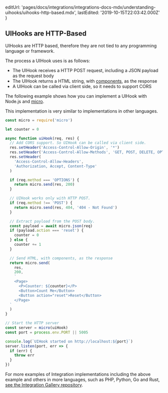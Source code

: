
  editUrl:
    'pages/docs/integrations/integrations-docs-mdx/understanding-uihooks/uihooks-http-based.mdx',
  lastEdited: '2019-10-15T22:03:42.000Z'
}

## UIHooks are HTTP-Based

UIHooks are HTTP based, therefore they are not tied to any programming language or framework.

The process a UIHook uses is as follows:

- The UIHook receives a HTTP POST request, including a JSON payload as the request body
- The UIHook returns a HTML string, with [components](#component-catalog), as the response
- A UIHook can be called via client side, so it needs to support CORS

The following example shows how you can implement a UIHook with Node.js and [micro](https://www.npmjs.com/package/micro).

<Note>
  This implementation is very similar to implementations in other languages.
</Note>

```js
const micro = require('micro')

let counter = 0

async function uiHook(req, res) {
  // Add CORS support. So UIHook can be called via client side.
  res.setHeader('Access-Control-Allow-Origin', '*')
  res.setHeader('Access-Control-Allow-Methods', 'GET, POST, DELETE, OPTIONS')
  res.setHeader(
    'Access-Control-Allow-Headers',
    'Authorization, Accept, Content-Type'
  )

  if (req.method === 'OPTIONS') {
    return micro.send(res, 200)
  }

  // UIHook works only with HTTP POST.
  if (req.method !== 'POST') {
    return micro.send(res, 404, '404 - Not Found')
  }

  // Extract payload from the POST body.
  const payload = await micro.json(req)
  if (payload.action === 'reset') {
    counter = 0
  } else {
    counter += 1
  }

  // Send HTML, with components, as the response
  return micro.send(
    res,
    200,
    `
    <Page>
      <P>Counter: ${counter}</P>
      <Button>Count Me</Button>
      <Button action="reset">Reset</Button>
    </Page>
  `
  )
}

// Start the HTTP server
const server = micro(uiHook)
const port = process.env.PORT || 5005

console.log(`UIHook started on http://localhost:${port}`)
server.listen(port, err => {
  if (err) {
    throw err
  }
})
```

For more examples of Integration implementations including the above example and others in more languages, such as PHP, Python, Go and Rust, [see the Integration Gallery repository](https://github.com/vercel/integrations).
